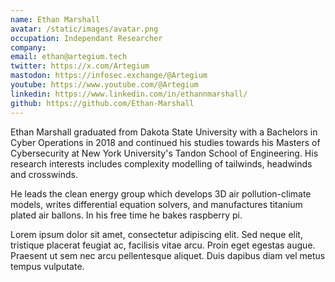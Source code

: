 ```yaml
---
name: Ethan Marshall
avatar: /static/images/avatar.png
occupation: Independant Researcher
company: 
email: ethan@artegium.tech
twitter: https://x.com/Artegium
mastodon: https://infosec.exchange/@Artegium
youtube: https://www.youtube.com/@Artegium
linkedin: https://www.linkedin.com/in/ethannmarshall/
github: https://github.com/Ethan-Marshall
---
```


Ethan Marshall graduated from Dakota State University with a Bachelors in Cyber Operations in 2018 and continued his studies towards his Masters of Cybersecurity at New York University's Tandon School of Engineering. His research interests includes complexity modelling of tailwinds, headwinds and crosswinds.

He leads the clean energy group which develops 3D air pollution-climate models, writes differential equation solvers, and manufactures titanium plated air ballons. In his free time he bakes raspberry pi.

Lorem ipsum dolor sit amet, consectetur adipiscing elit. Sed neque elit, tristique placerat feugiat ac, facilisis vitae arcu. Proin eget egestas augue. Praesent ut sem nec arcu pellentesque aliquet. Duis dapibus diam vel metus tempus vulputate.
